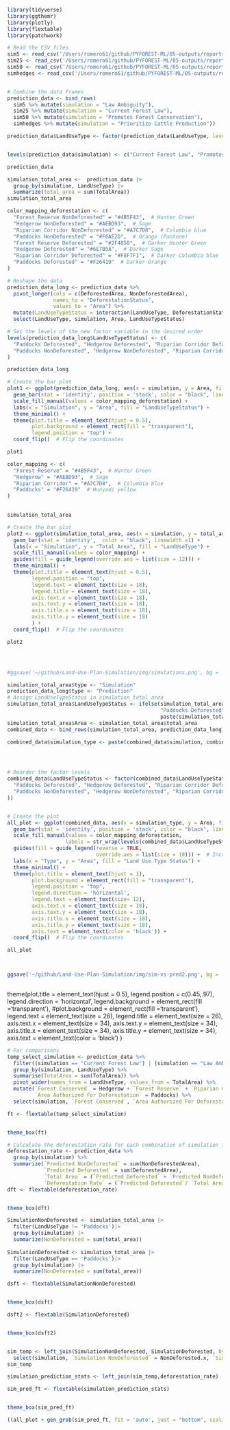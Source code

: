 ```r
library(tidyverse)
library(ggthemr)
library(plotly)
library(flextable)
library(patchwork)
```

```r
# Read the CSV files
sim5 <- read_csv('/Users/romero61/github/PYFOREST-ML/05-outputs/reports/predictions-log-lut-areas/sim-5-log-lut-area-hectares.csv')
sim25 <- read_csv('/Users/romero61/github/PYFOREST-ML/05-outputs/reports/predictions-log-lut-areas/sim-25-log-lut-area-hectares.csv')
sim50 <- read_csv('/Users/romero61/github/PYFOREST-ML/05-outputs/reports/predictions-log-lut-areas/sim-50-log-lut-area-hectares.csv')
simhedges <- read_csv('/Users/romero61/github/PYFOREST-ML/05-outputs/reports/predictions-log-lut-areas/sim-hedges-log-lut-area-hectares.csv')



```




```r
# Combine the data frames
prediction_data <- bind_rows(
  sim5 %>% mutate(simulation = "Law Ambiguity"),
  sim25 %>% mutate(simulation = "Current Forest Law"),
  sim50 %>% mutate(simulation = "Promotes Forest Conservation"),
  simhedges %>% mutate(simulation = "Prioritize Cattle Production")) 

prediction_data$LandUseType <- factor(prediction_data$LandUseType, levels = c("Paddocks", "Hedgerow", "Riparian Corridor","Forest Reserve"))


levels(prediction_data$simulation) <- c("Current Forest Law", "Promotes Forest Conservation","Prioritize Cattle Production","Law Ambiguity") 

prediction_data
```
```r
simulation_total_area <-  prediction_data |>
  group_by(simulation, LandUseType) |>
  summarize(total_area = sum(TotalArea))
simulation_total_area
```



```r
color_mapping_deforestation <- c(
  "Forest Reserve NonDeforested" = "#4B5F43",  # Hunter Green
  "Hedgerow NonDeforested" = "#AEBD93",  # Sage
  "Riparian Corridor NonDeforested" = "#A7C7D8",  # Columbia blue
  "Paddocks NonDeforested" = "#F6AE2D",  # Orange (Pantone)
  "Forest Reserve Deforested" = "#2F4858",  # Darker Hunter Green
  "Hedgerow Deforested" = "#6E7B5A",  # Darker Sage
  "Riparian Corridor Deforested" = "#F8F7F1",  # Darker Columbia blue
  "Paddocks Deforested" = "#F26419"  # Darker Orange
)
```

```r
# Reshape the data
prediction_data_long <- prediction_data %>%
  pivot_longer(cols = c(DeforestedArea, NonDeforestedArea),
               names_to = "DeforestationStatus",
               values_to = "Area") %>%
  mutate(LandUseTypeStatus = interaction(LandUseType, DeforestationStatus, sep = " ")) |>
  select(LandUseType, simulation, Area, LandUseTypeStatus)

# Set the levels of the new factor variable in the desired order
levels(prediction_data_long$LandUseTypeStatus) <- c(
  "Paddocks Deforested", "Hedgerow Deforested", "Riparian Corridor Deforested", "Forest Reserve Deforested",
  "Paddocks NonDeforested", "Hedgerow NonDeforested", "Riparian Corridor NonDeforested", "Forest Reserve NonDeforested"
)

prediction_data_long
```





```r
# Create the bar plot
plot1 <- ggplot(prediction_data_long, aes(x = simulation, y = Area, fill = LandUseTypeStatus)) +
  geom_bar(stat = 'identity', position = 'stack', color = "black", linewidth = 0.25) +
  scale_fill_manual(values = color_mapping_deforestation) +
  labs(x = "Simulation", y = "Area", fill = "LandUseTypeStatus") +
  theme_minimal() +
  theme(plot.title = element_text(hjust = 0.5),
        plot.background = element_rect(fill = "transparent"),
        legend.position = "top") +
  coord_flip()  # Flip the coordinates

plot1
```



```r
color_mapping <- c(
  "Forest Reserve" = "#4B5F43",  # Hunter Green
  "Hedgerow" = "#AEBD93",  # Sage
  "Riparian Corridor" = "#A7C7D8",  # Columbia blue
  "Paddocks" = "#F26419"  # Hunyadi yellow
)
  
```





```r
simulation_total_area
```


```r
# Create the bar plot
plot2 <- ggplot(simulation_total_area, aes(x = simulation, y = total_area, fill = LandUseType)) +
  geom_bar(stat = 'identity',  color = "black", linewidth =1) +
  labs(x = "Simulation", y = "Total Area", fill = "LandUseType") +
  scale_fill_manual(values = color_mapping) +
  guides(fill = guide_legend(override.aes = list(size = 12))) +
  theme_minimal() +
  theme(plot.title = element_text(hjust = 0.5),
        legend.position = "top",
        legend.text = element_text(size = 18),
        legend.title = element_text(size = 18),
        axis.text.x = element_text(size = 18),
        axis.text.y = element_text(size = 18),
        axis.title.x = element_text(size = 18),
        axis.title.y = element_text(size = 18)
        ) +
  coord_flip()  # Flip the coordinates

plot2




#ggsave('~/github/Land-Use-Plan-Simulation/img/simulations.png', bg = 'transparent', width = 16, height = 9)

```

```r
simulation_total_area$type <- "Simulation"
prediction_data_long$type <- "Prediction"
# Assign LandUseTypeStatus in simulation_total_area
simulation_total_area$LandUseTypeStatus <- ifelse(simulation_total_area$LandUseType == "Paddocks", 
                                                  "Paddocks Deforested", 
                                                  paste(simulation_total_area$LandUseType, "NonDeforested"))
simulation_total_area$Area <- simulation_total_area$total_area
combined_data <- bind_rows(simulation_total_area, prediction_data_long)

combined_data$simulation_type <- paste(combined_data$simulation, combined_data$type)





```

```r

# Reorder the factor levels
combined_data$LandUseTypeStatus <- factor(combined_data$LandUseTypeStatus, levels = c(
  "Paddocks Deforested", "Hedgerow Deforested", "Riparian Corridor Deforested", "Forest Reserve Deforested",
  "Paddocks NonDeforested", "Hedgerow NonDeforested", "Riparian Corridor NonDeforested", "Forest Reserve NonDeforested"
))


# Create the plot
all_plot <- ggplot(combined_data, aes(x = simulation_type, y = Area, fill = LandUseTypeStatus)) +
  geom_bar(stat = 'identity', position = 'stack', color = "black", linewidth = 0.7) +
  scale_fill_manual(values = color_mapping_deforestation,
                   labels = str_wrap(levels(combined_data$LandUseTypeStatus), width = 12) ) +
  guides(fill = guide_legend(reverse = TRUE,
                             override.aes = list(size = 18))) +  # Increase the size of the legend keys
  labs(x = "Type", y = "Area", fill = "Land Use Type Status") +
  theme_minimal() +
  theme(plot.title = element_text(hjust = 1),
        plot.background = element_rect(fill = "transparent"),
        legend.position = "top",
        legend.direction = 'horizontal',
        legend.text = element_text(size= 12),
        axis.text.x = element_text(size = 18),
        axis.text.y = element_text(size = 18),
        axis.title.x = element_text(size = 18),
        axis.title.y = element_text(size = 18),
        axis.text = element_text(color = 'black')) +
  coord_flip()  # Flip the coordinates

all_plot



ggsave('~/github/Land-Use-Plan-Simulation/img/sim-vs-pred2.png', bg = 'transparent', width = 16, height = 9) # width = 32, height = 2
  
```

  theme(plot.title = element_text(hjust = 0.5),
        legend.position = c(0.45,.97),
        legend.direction = 'horizontal',
        legend.background = element_rect(fill ='transparent'),
        #plot.background = element_rect(fill ='transparent'),
        legend.text = element_text(size = 26),
        legend.title = element_text(size = 26),
        axis.text.x = element_text(size = 34),
        axis.text.y = element_text(size = 34),
        axis.title.x = element_text(size = 34),
        axis.title.y = element_text(size = 34),
        axis.text = element_text(color = 'black')
        ) 



```r
# For comparisons
temp_select_simulation <- prediction_data %>%
  filter((simulation == "Current Forest Law") | (simulation == "Law Ambiguity")) %>%
  group_by(simulation, LandUseType) %>%
  summarise(TotalArea = sum(TotalArea)) %>%
  pivot_wider(names_from = LandUseType, values_from = TotalArea) %>%
  mutate(`Forest Conserved` = Hedgerow + `Forest Reserve` + `Riparian Corridor`,
         `Area Authorized For Deforestation` = Paddocks) %>%
  select(simulation, `Forest Conserved`, `Area Authorized For Deforestation`)

ft <- flextable(temp_select_simulation)


theme_box(ft)
```




```r
# Calculate the deforestation rate for each combination of simulation_type and LandUseTypeStatus
deforestation_rate <- prediction_data %>%
  group_by(simulation) %>%
  summarize(`Predicted NonDeforested` = sum(NonDeforestedArea),
            `Predicted Deforested` = sum(DeforestedArea),
            `Total Area` = (`Predicted Deforested` + `Predicted NonDeforested`),
            `Deforestation Rate` = (`Predicted Deforested`/ `Total Area` ) * 100)
dft <- flextable(deforestation_rate)


theme_box(dft)

```

```r
SimulationNonDeforested <- simulation_total_area |> 
  filter(LandUseType != 'Paddocks')|>
  group_by(simulation) |>
  summarize(NonDeforested = sum(total_area)) 
  
SimulationDeforested <- simulation_total_area |> 
  filter(LandUseType == 'Paddocks')|>
  group_by(simulation) |>
  summarize(NonDeforested = sum(total_area)) 

dsft <- flextable(SimulationNonDeforested)


theme_box(dsft)

dsft2 <- flextable(SimulationDeforested)


theme_box(dsft2)


sim_temp <- left_join(SimulationNonDeforested, SimulationDeforested, by = 'simulation')  %>%
  select(simulation, `Simulation NonDeforested` = NonDeforested.x, `Simulation Deforested` = NonDeforested.y)
sim_temp
```

```r
simulation_prediction_stats <- left_join(sim_temp,deforestation_rate)

sim_pred_ft <- flextable(simulation_prediction_stats)


theme_box(sim_pred_ft)
```
```r
((all_plot + gen_grob(sim_pred_ft, fit = 'auto', just = "bottom", scaling = 'min'))) 
```


